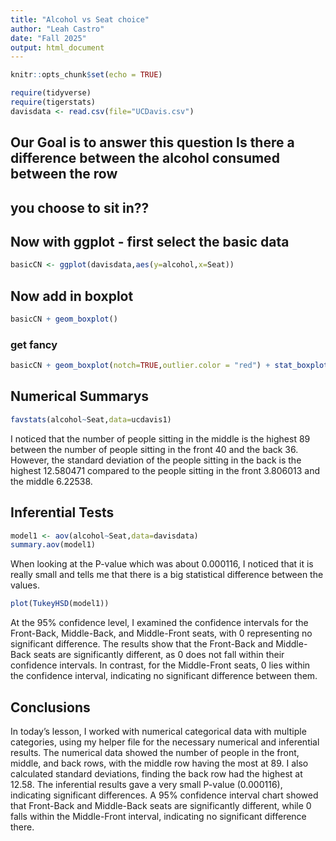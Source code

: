 ```yaml
---
title: "Alcohol vs Seat choice"
author: "Leah Castro"
date: "Fall 2025"
output: html_document
---
```


```r
knitr::opts_chunk$set(echo = TRUE)
```

```r
require(tidyverse)
require(tigerstats)
davisdata <- read.csv(file="UCDavis.csv")
```
## Our Goal is to answer this question Is there a difference between the alcohol consumed between the row
## you choose to sit in??

## Now with ggplot - first select the basic data

```r
basicCN <- ggplot(davisdata,aes(y=alcohol,x=Seat))
```
## Now add in boxplot

```r
basicCN + geom_boxplot()
```
  
  
### get fancy  

```r
basicCN + geom_boxplot(notch=TRUE,outlier.color = "red") + stat_boxplot(geom ='errorbar') + labs(title="Fancy notch boxplot \n with 2 lines")
```

## Numerical Summarys 

```r
favstats(alcohol~Seat,data=ucdavis1)
```

I noticed that the number of people sitting in the middle is the highest 89 between the number of people sitting in the front 40 and the back 36.
However, the standard deviation of the people sitting in the back is the highest 12.580471 compared to the people sitting in the front 3.806013 and the middle 6.22538.  

## Inferential Tests

```r
model1 <- aov(alcohol~Seat,data=davisdata)
summary.aov(model1)
```

When looking at the P-value which was about 0.000116, I noticed that it is really small and tells me that there is a big statistical difference between the values.  

```r
plot(TukeyHSD(model1))
```

At the 95% confidence level, I examined the confidence intervals for the Front-Back, Middle-Back, and Middle-Front seats, with 0 representing no significant difference. The results show that the Front-Back and Middle-Back seats are significantly different, as 0 does not fall within their confidence intervals. In contrast, for the Middle-Front seats, 0 lies within the confidence interval, indicating no significant difference between them.

## Conclusions

In today’s lesson, I worked with numerical categorical data with multiple categories, using my helper file for the necessary numerical and inferential results. The numerical data showed the number of people in the front, middle, and back rows, with the middle row having the most at 89. I also calculated standard deviations, finding the back row had the highest at 12.58. The inferential results gave a very small P-value (0.000116), indicating significant differences. A 95% confidence interval chart showed that Front-Back and Middle-Back seats are significantly different, while 0 falls within the Middle-Front interval, indicating no significant difference there.

